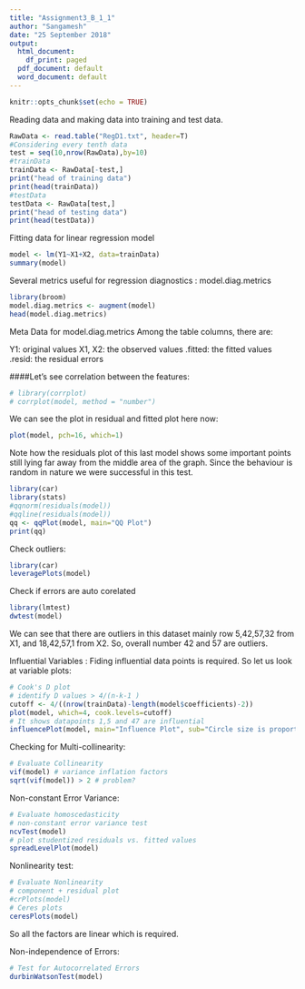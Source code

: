 ```yaml
---
title: "Assignment3_B_1_1"
author: "Sangamesh"
date: "25 September 2018"
output:
  html_document:
    df_print: paged
  pdf_document: default
  word_document: default
---
```


```r
knitr::opts_chunk$set(echo = TRUE)
```

Reading data and making data into training and test data.
```r
RawData <- read.table("RegD1.txt", header=T)
#Considering every tenth data
test = seq(10,nrow(RawData),by=10)
#trainData
trainData <- RawData[-test,]
print("head of training data")
print(head(trainData))
#testData
testData <- RawData[test,]
print("head of testing data")
print(head(testData))
```

Fitting data for linear regression model
```r

model <- lm(Y1~X1+X2, data=trainData)
summary(model)
```

Several metrics useful for regression diagnostics : model.diag.metrics
```r
library(broom)
model.diag.metrics <- augment(model)
head(model.diag.metrics)
```

Meta Data for model.diag.metrics
Among the table columns, there are:

Y1: original values
X1, X2: the observed values
.fitted: the fitted values
.resid: the residual errors


####Let's see correlation between the features:
```r
# library(corrplot)
# corrplot(model, method = "number")
```
We can see the plot in residual and fitted plot here now:
```r
plot(model, pch=16, which=1)
```

Note how the residuals plot of this last model shows some important points still lying far away from the middle area of the graph. Since the behaviour is random in nature we were successful in this test.

```r
library(car)
library(stats)
#qqnorm(residuals(model))
#qqline(residuals(model))
qq <- qqPlot(model, main="QQ Plot")
print(qq)
```

Check outliers:
```r
library(car)
leveragePlots(model)
```

Check if errors are auto corelated
```r
library(lmtest)
dwtest(model)
```
We can see that there are outliers in this dataset mainly row 5,42,57,32 from X1, and 18,42,57,1 from X2. So, overall number 42 and 57 are outliers.

Influential Variables :
Fiding influential data points is required. 
So let us look at variable plots:
```r
# Cook's D plot
# identify D values > 4/(n-k-1 )
cutoff <- 4/((nrow(trainData)-length(model$coefficients)-2)) 
plot(model, which=4, cook.levels=cutoff)
# It shows datapoints 1,5 and 47 are influential
influencePlot(model, main="Influence Plot", sub="Circle size is proportial to Cook's Distance" )
```


Checking for Multi-collinearity:
```r
# Evaluate Collinearity
vif(model) # variance inflation factors 
sqrt(vif(model)) > 2 # problem?
```

Non-constant Error Variance:
```r
# Evaluate homoscedasticity
# non-constant error variance test
ncvTest(model)
# plot studentized residuals vs. fitted values 
spreadLevelPlot(model)
```

Nonlinearity test:
```r
# Evaluate Nonlinearity
# component + residual plot 
#crPlots(model)
# Ceres plots 
ceresPlots(model)
```
So all the factors are linear which is required.

Non-independence of Errors:
```r
# Test for Autocorrelated Errors
durbinWatsonTest(model)
```

